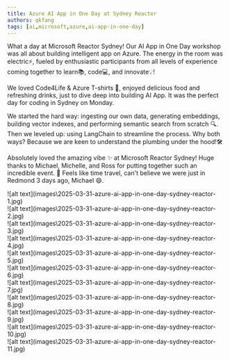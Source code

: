 ```yaml
---
title: Azure AI App in One Day at Sydney Reactor
authors: qkfang
tags: [ai,microsoft,azure,ai-app-in-one-day]
---
```


What a day at Microsoft Reactor Sydney! Our AI App in One Day workshop was all about building intelligent app on Azure. The energy in the room was electric⚡️, fueled by enthusiastic participants from all levels of experience coming together to learn📚, code💻, and innovate💡!

We loved Code4Life & Azure T-shirts 👕, enjoyed delicious food and refreshing drinks, just to dive deep into building AI App. It was the perfect day for coding in Sydney on Monday.

We started the hard way: ingesting our own data, generating embeddings, building vector indexes, and performing semantic search from scratch 🔍. Then we leveled up: using LangChain to streamline the process. Why both ways? Because we are keen to understand the plumbing under the hood!🛠️

Absolutely loved the amazing vibe ✨ at Microsoft Reactor Sydney! Huge thanks to Michael, Michelle, and Ross for putting together such an incredible event. 🙌 Feels like time travel, can't believe we were just in Redmond 3 days ago, Michael 😄.




<!-- Example usage of the grid -->
<div className="grid-container">
    <div className="grid-item">![alt text](images\2025-03-31-azure-ai-app-in-one-day-sydney-reactor-1.jpg)</div>
    <div className="grid-item">![alt text](images\2025-03-31-azure-ai-app-in-one-day-sydney-reactor-2.jpg)</div>
    <div className="grid-item">![alt text](images\2025-03-31-azure-ai-app-in-one-day-sydney-reactor-3.jpg)</div>
    <div className="grid-item">![alt text](images\2025-03-31-azure-ai-app-in-one-day-sydney-reactor-4.jpg)</div>
    <div className="grid-item">![alt text](images\2025-03-31-azure-ai-app-in-one-day-sydney-reactor-5.jpg)</div>
    <div className="grid-item">![alt text](images\2025-03-31-azure-ai-app-in-one-day-sydney-reactor-6.jpg)</div>
    <div className="grid-item">![alt text](images\2025-03-31-azure-ai-app-in-one-day-sydney-reactor-7.jpg)</div>
    <div className="grid-item">![alt text](images\2025-03-31-azure-ai-app-in-one-day-sydney-reactor-8.jpg)</div>
    <div className="grid-item">![alt text](images\2025-03-31-azure-ai-app-in-one-day-sydney-reactor-9.jpg)</div>
    <div className="grid-item">![alt text](images\2025-03-31-azure-ai-app-in-one-day-sydney-reactor-10.jpg)</div>
    <div className="grid-item">![alt text](images\2025-03-31-azure-ai-app-in-one-day-sydney-reactor-11.jpg)</div>
</div>


















